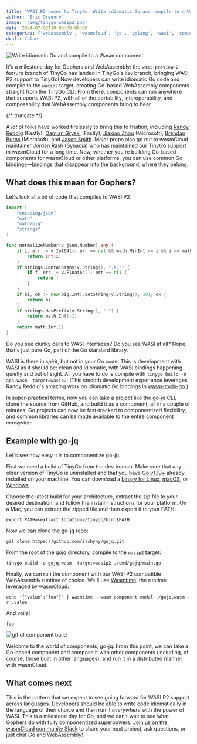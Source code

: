 ```yaml
---
title: "WASI P2 comes to TinyGo: Write idiomatic Go and compile to a Wasm component"
author: "Eric Gregory"
image: '/img/tinygo-wasip2.png'
date: 2024-07-02T10:00:00-06:00
categories: ['webassembly', 'wasmcloud', 'go', 'golang', 'wasi', 'components']
draft: false
---
```


![Write idiomatic Go and compile to a Wasm component](/img/tinygo-wasip2.png)

It's a milestone day for Gophers and WebAssembly: the `wasi-preview-2` feature branch of TinyGo has landed in TinyGo's `dev` branch, bringing WASI P2 support to TinyGo! Now developers can write idiomatic Go code and compile to the `wasip2` target, creating Go-based WebAssembly components straight from the TinyGo CLI. From there, components can run anywhere that supports WASI P2, with all of the portability, interoperability, and composability that WebAssembly components bring to bear. 

{/* truncate */}

A *lot* of folks have worked tirelessly to bring this to fruition, including [Randy Reddig](https://github.com/ydnar) (Fastly), [Damian Gryski](https://github.com/dgryski) (Fastly), [Jiaxiao Zhou](https://github.com/Mossaka) (Microsoft), [Brendan Burns](https://github.com/brendandburns) (Microsoft), and [Jason Smith](https://github.com/omnide). Major props also go out to wasmCloud maintainer [Jordan Rash](https://github.com/jordan-rash) (Synadia) who has maintained our TinyGo support in wasmCloud for a long time. Now, whether you're building Go-based components for wasmCloud or other platforms, you can use common Go bindings&mdash;bindings that disappear into the background, where they belong.

## What does this mean for Gophers?

Let's look at a bit of code that compiles to WASI P2: 

```go
import (
	"encoding/json"
	"math"
	"math/big"
	"strings"
)

func normalizeNumber(v json.Number) any {
	if i, err := v.Int64(); err == nil && math.MinInt <= i && i <= math.MaxInt {
		return int(i)
	}
	if strings.ContainsAny(v.String(), ".eE") {
		if f, err := v.Float64(); err == nil {
			return f
		}
	}
	if bi, ok := new(big.Int).SetString(v.String(), 10); ok {
		return bi
	}
	if strings.HasPrefix(v.String(), "-") {
		return math.Inf(-1)
	}
	return math.Inf(1)
}
```

Do you see clunky calls to WASI interfaces? Do you see WASI at all? Nope, that's just pure Go, part of the Go standard library. 

WASI is there in *spirit*, but not in your Go code. This is development with WASI as it should be: clean and idiomatic, with WASI bindings happening quietly and out of sight. All you have to do is compile with `tinygo build -o app.wasm -target=wasip2`. (This smooth development experience leverages Randy Reddig's amazing work on idiomatic Go bindings in [wasm-tools-go](https://github.com/ydnar/wasm-tools-go).)

In super-practical terms, now you can take a project like the go-jq CLI, clone the source from GitHub, and build it as a component, all in a couple of minutes. Go projects can now be fast-tracked to componentized flexibility, and common libraries can be made available to the entire component ecosystem.

## Example with go-jq

Let's see how easy it is to componentize go-jq. 

First we need a build of TinyGo from the dev branch. Make sure that any older version of TinyGo is uninstalled and that you have [Go v1.19+](https://go.dev/doc/install) already installed on your machine. You can download a [binary for Linux](https://github.com/tinygo-org/tinygo/actions/workflows/linux.yml?query=branch%3Adev), [macOS](https://github.com/tinygo-org/tinygo/actions/workflows/build-macos.yml?query=branch%3Adev), or [Windows](https://github.com/tinygo-org/tinygo/actions/workflows/windows.yml?query=branch%3Adev). 

Choose the latest build for your architecture, extract the zip file to your desired destination, and follow the install instructions for your platform. On a Mac, you can extract the zipped file and then export it to your PATH:

```shell
export PATH=<extract location>/tinygo/bin:$PATH
```

Now we can clone the go-jq repo:

```shell
git clone https://github.com/itchyny/gojq.git
```

From the root of the gojq directory, compile to the `wasip2` target:

```shell
tinygo build -o gojq.wasm -target=wasip2 ./cmd/gojq/main.go
```
Finally, we can run the component with our WASI P2 compatible WebAssembly runtime of choice. We'll use [Wasmtime](https://github.com/bytecodealliance/wasmtime), the runtime leveraged by wasmCloud:

```shell
echo '{"value":"foo"}' | wasmtime --wasm component-model ./gojq.wasm -r .value
```

And voila! 

`foo`

![gif of component build](../../static/img/idiomatic-go-compiling-directly-to-WebAssembly-Components.gif)

Welcome to the world of components, go-jq. From this point, we can take a Go-based component and compose it with other components (including, of course, those built in other languages), and run it in a distributed manner with wasmCloud. 

## What comes next

This is the pattern that we expect to see going forward for WASI P2 support across languages. Developers should be able to write code idiomatically in the language of their choice and then run it *everywhere* with the power of WASI. This is a milestone day for Go, and we can't wait to see what Gophers do with fully componentized superpowers. [Join us on the wasmCloud community Slack](https://slack.wasmcloud.com/) to share your next project, ask questions, or just chat Go and WebAssembly!